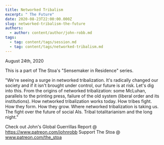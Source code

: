 ```yaml
---
title: Networked Tribalism
excerpt: " The Future"
date: 2020-08-23T22:00:00.000Z
slug: networked-tribalism-the-future
authors:
  - author: content/author/john-robb.md
tags:
  - tag: content/tags/session.md
  - tag: content/tags/networked-tribalism.md
---
```


August 24th, 2020

This is a part of The Stoa's "Sensemaker in Residence" series. 

"We're seeing a surge in networked tribalization.  It's radically changed our society and if it isn't brought under control, our future is at risk.  Let's dig into this. From the origins of networked tribalization: some McLuhan, parallels to the printing press, failure of the old system (liberal order and its institutions).  How networked tribalization works today.  How tribes fight.  How they form.  How they grow.  Where networked tribalization is taking us.  The fight over the future of social AIs.  Tribal totalitarianism and the long night."

Check out John's Global Guerrillas Report @ https://www.patreon.com/johnrobb
Support The Stoa @ www.patreon.com/the_stoa

